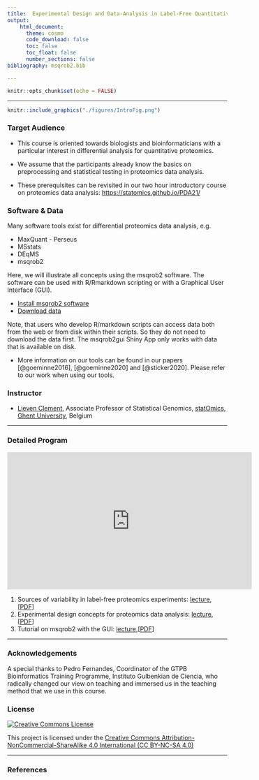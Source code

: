 ```yaml
---
title:  Experimental Design and Data-Analysis in Label-Free Quantitative LC/MS Proteomics - A Tutorial with msqrob2 (hupo21)
output:
    html_document:
      theme: cosmo      
      code_download: false
      toc: false
      toc_float: false
      number_sections: false
bibliography: msqrob2.bib

---
```



```r
knitr::opts_chunk$set(echo = FALSE)
```

***

```r
knitr::include_graphics("./figures/IntroFig.png")
```


### Target Audience

- This course is oriented towards biologists and bioinformaticians with a particular interest in differential analysis for quantitative proteomics.

- We assume that the participants already know the basics on preprocessing and statistical testing in proteomics data analysis. 

- These prerequisites can be revisited in our two hour introductory course on proteomics data analysis: [https://statomics.github.io/PDA21/](https://statomics.github.io/PDA21/)



### Software & Data 

Many software tools exist for differential proteomics data analysis, e.g. 

- MaxQuant - Perseus
- MSstats
- DEqMS
- msqrob2

Here, we will illustrate all concepts using the msqrob2 software. 
The software can be used with R/Rmarkdown scripting or with a Graphical User Interface (GUI).

- [Install msqrob2 software](./software.html)
- [Download data](https://github.com/statOmics/PDA21/archive/refs/heads/data.zip)

Note, that users who develop R/markdown scripts can access data both from the web or from disk within their scripts. So they do not need to download the data first. The msqrob2gui Shiny App only works with data that is available on disk.  

- More information on our tools can be found in our papers [@goeminne2016], [@goeminne2020] and [@sticker2020]. Please refer to our work when using our tools. 


### Instructor

- [Lieven Clement](https://statomics.github.io/pages/about.html), Associate Professor of Statistical Genomics, [statOmics](https://statomics.github.io/), [Ghent University](https://www.ugent.be/), Belgium


---

### Detailed Program

<iframe width="560" height="315"
src="https://www.youtube.com/embed/XfMPORL1eHE"
frameborder="0"
style="display: block; margin: auto;"
allow="autoplay; encrypted-media" allowfullscreen></iframe>

  1. Sources of variability in label-free proteomics experiments:  [lecture](./sourcesOfVariability.html), [[PDF](./sourcesOfVariability.pdf)]
  2. Experimental design concepts for proteomics data analysis: 
  [lecture](./experimentalDesign.html), [[PDF](./experimentalDesign.pdf)]
  3. Tutorial on msqrob2 with the GUI: [lecture](./msqrob2guiTutorial.html),[[PDF](./msqrob2guiTutorial.pdf)]
  
---

### Acknowledgements 

A special thanks to Pedro Fernandes, Coordinator of the GTPB Bioinformatics Training Programme, Instituto Gulbenkian de Ciencia, who radically changed our view on teaching and immersed us in the teaching method that we use in this course.

### License

<a rel="license" href="https://creativecommons.org/licenses/by-nc-sa/4.0"><img alt="Creative Commons License" style="border-width:0" src="https://i.creativecommons.org/l/by-nc-sa/4.0/88x31.png" /></a>

This project is licensed under the [Creative Commons Attribution-NonCommercial-ShareAlike 4.0 International (CC BY-NC-SA 4.0)](https://creativecommons.org/licenses/by-nc-sa/4.0)

---

### References 

